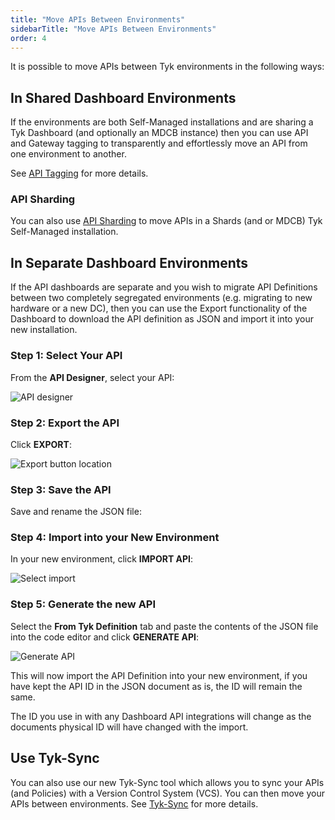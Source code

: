 ```yaml
---
title: "Move APIs Between Environments"
sidebarTitle: "Move APIs Between Environments"
order: 4
---
```


It is possible to move APIs between Tyk environments in the following ways:

## In Shared Dashboard Environments

If the environments are both Self-Managed installations and are sharing a Tyk Dashboard (and optionally an MDCB instance) then you can use API and Gateway tagging to transparently and effortlessly move an API from one environment to another.

See [API Tagging](/5.6/advanced-configuration/manage-multiple-environments/with-tyk-on-premises#a-name-api-tagging-a-api-tagging-with-on-premises) for more details.

### API Sharding

You can also use [API Sharding](/5.6/advanced-configuration/manage-multiple-environments#api-sharding) to move APIs in a Shards (and or MDCB) Tyk Self-Managed installation.

## In Separate Dashboard Environments

If the API dashboards are separate and you wish to migrate API Definitions between two completely segregated environments (e.g. migrating to new hardware or a new DC), then you can use the Export functionality of the Dashboard to download the API definition as JSON and import it into your new installation.

### Step 1: Select Your API

From the **API Designer**, select your API:

<img src="/img/2.10/apis_list.png" alt="API designer" />

### Step 2: Export the API

Click **EXPORT**:

<img src="/img/2.10/export_api_button.png" alt="Export button location" />

### Step 3: Save the API

Save and rename the JSON file:

### Step 4: Import into your New Environment

In your new environment, click **IMPORT API**:

<img src="/img/2.10/import_api_button.png" alt="Select import" />

### Step 5: Generate the new API

Select the **From Tyk Definition** tab and paste the contents of the JSON file into the code editor and click **GENERATE API**:

<img src="/img/2.10/import_tyk_definition.png" alt="Generate API" />

This will now import the API Definition into your new environment, if you have kept the API ID in the JSON document as is, the ID will remain the same.


<Note>
The ID you use in with any Dashboard API integrations will change as the documents physical ID will have changed with the import.
</Note>


## Use Tyk-Sync

You can also use our new Tyk-Sync tool which allows you to sync your APIs (and Policies) with a Version Control System (VCS). You can then move your APIs between environments. See [Tyk-Sync](/5.6/api-management/automations#synchronize-tyk-environment-with-github-repository) for more details.